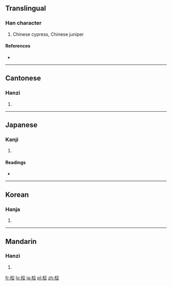 {{also|檜}}
==Translingual==

===Han character===
{{Han char|rn=75|rad=木|as=06|sn=10|four=|canj=木人一戈 (DOMI)}}

# Chinese cypress, Chinese juniper

====References====
* {{Han ref|kx=0526.211|hdz=21202.050|uh=6867|ud=26727}}

----

==Cantonese==

===Hanzi===
{{yue-hanzi|jyut=|y=kui2|tra=檜}}

# {{defn|Cantonese|sort=木06}}

----

==Japanese==

===Kanji===
{{ja-kanji|grade=|rs=木06}}

# {{defn|Japanese|sort=木06}}

====Readings====
* {{ja-readings|on=[[かい]] (kai)|kun=[[ひのき]] (hinoki)}}

----

==Korean==

===Hanja===
{{ko-hanja|hangeul=하|eumhun=|rv=h|mr=h|y=h}}

# {{defn|Korean|sort=木06}}

----

==Mandarin==

===Hanzi===
{{cmn-hanzi|tra=檜|pin=[[kuài]] ([[kuai4]])|wg=k'uai<sup>4</sup>}}

# {{defn|Mandarin|sort=木06}}

[[fr:桧]]
[[lo:桧]]
[[ja:桧]]
[[pl:桧]]
[[zh:桧]]